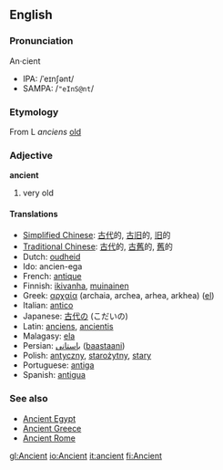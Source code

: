{{Wikipedia}}

==English==
===Pronunciation===

An&middot;cient
*IPA: /ˈeɪnʃənt/
*SAMPA: /<tt>"eInS@nt</tt>/

===Etymology===

From L ''anciens'' [[old]]

===Adjective===
'''ancient'''

#very old

====Translations====
*[[Simplified Chinese]]: [[古代]]的, [[古旧]]的, [[旧]]的
*[[Traditional Chinese]]: [[古代]]的, [[古舊]]的, [[舊]]的
*Dutch: [[oudheid]]
*Ido: ancien-ega
*French: [[antique]]
*Finnish: [[ikivanha]], [[muinainen]]
*Greek: [[αρχαία]] (archaia, archea, arhea, arkhea) ([[:el:Αρχαία|el]])
*Italian: [[antico]]
*Japanese: [[古代]]の (こだいの)
*Latin: [[anciens]], [[ancientis]]
*Malagasy: [[:mg:ela|ela]]
*Persian: [[باستانی]]  ([[baastaani]])
*Polish: [[antyczny]], [[starożytny]], [[stary]]
*Portuguese: [[antiga]]
*Spanish: [[antigua]]

===See also===

*[[Ancient Egypt]]
*[[Ancient Greece]]
*[[Ancient Rome]]

[[gl:Ancient]]
[[io:Ancient]]
[[it:ancient]]
[[fi:Ancient]]